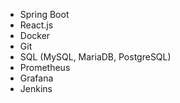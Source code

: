 - Spring Boot
- React.js
- Docker
- Git
- SQL (MySQL, MariaDB, PostgreSQL)
- Prometheus
- Grafana
- Jenkins